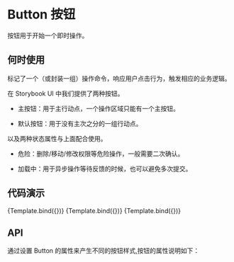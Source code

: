 
<Meta title="MDX/Button" component={Button} />

<style>
  {`
    h2 {
      color: rgba(0, 0, 0, 0.88);
      font-weight: 500;
      font-family: Avenir,-apple-system,BlinkMacSystemFont,'Segoe UI',Roboto,'Helvetica Neue',Arial,'Noto Sans',sans-serif,'Apple Color Emoji','Segoe UI Emoji','Segoe UI Symbol','Noto Color Emoji',sans-serif;
      font-size: 24px;
      line-height: 32px;
    }
    ul, ol {
      list-style: none;
      padding: 0;
      margin: 0;
    }
    ul li {
      margin-left: 20px;
      padding-left: 4px;
      list-style-type: circle;
    }
  `}
</style>

# Button 按钮

按钮用于开始一个即时操作。

## 何时使用

标记了一个（或封装一组）操作命令，响应用户点击行为，触发相应的业务逻辑。

在 Storybook UI 中我们提供了两种按钮。

- 主按钮：用于主行动点，一个操作区域只能有一个主按钮。

- 默认按钮：用于没有主次之分的一组行动点。

以及两种状态属性与上面配合使用。

- 危险：删除/移动/修改权限等危险操作，一般需要二次确认。

- 加载中：用于异步操作等待反馈的时候，也可以避免多次提交。

## 代码演示


<Canvas>
  <Story name="default"
    args={{
      label: "default button"
    }}
  >
  {Template.bind({})}
  </Story>
</Canvas>

<Canvas>
  <Story name="primary"
    args={{
      primary: true,
      label: "primary button"
    }}
  >
  {Template.bind({})}
  </Story>
</Canvas>

<Canvas>
  <Story name="loading"
    args={{
      loading: true,
      label: "Loading"
    }}
  >
  {Template.bind({})}
  </Story>
</Canvas>

## API

通过设置 Button 的属性来产生不同的按钮样式,按钮的属性说明如下：

<ArgsTable of={Button} />